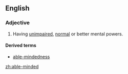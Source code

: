 ==English==

===Adjective===
{{en-adj|pos=[[able]]-[[minded]]}}

# Having [[unimpaired]], [[normal]] or better mental powers.

====Derived terms====
*[[able-mindedness]]

[[zh:able-minded]]